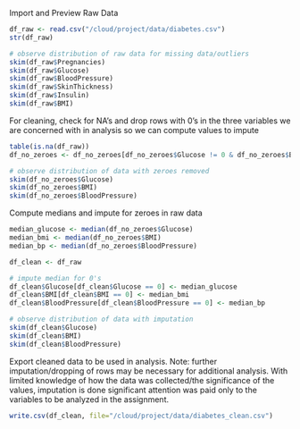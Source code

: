 Import and Preview Raw Data
```r
df_raw <- read.csv("/cloud/project/data/diabetes.csv")
str(df_raw)

# observe distribution of raw data for missing data/outliers
skim(df_raw$Pregnancies)
skim(df_raw$Glucose)
skim(df_raw$BloodPressure)
skim(df_raw$SkinThickness)
skim(df_raw$Insulin)
skim(df_raw$BMI)

```

For cleaning, check for NA's and drop rows with 0's in the three variables we are concerned with in analysis so we can compute values to impute
```r
table(is.na(df_raw)) 
df_no_zeroes <- df_no_zeroes[df_no_zeroes$Glucose != 0 & df_no_zeroes$BloodPressure != 0 & df_no_zeroes$BMI != 0,]

# observe distribution of data with zeroes removed
skim(df_no_zeroes$Glucose)
skim(df_no_zeroes$BMI)
skim(df_no_zeroes$BloodPressure)
```

Compute medians and impute for zeroes in raw data
```r
median_glucose <- median(df_no_zeroes$Glucose)
median_bmi <- median(df_no_zeroes$BMI)
median_bp <- median(df_no_zeroes$BloodPressure)

df_clean <- df_raw

# impute median for 0's
df_clean$Glucose[df_clean$Glucose == 0] <- median_glucose
df_clean$BMI[df_clean$BMI == 0] <- median_bmi
df_clean$BloodPressure[df_clean$BloodPressure == 0] <- median_bp

# observe distribution of data with imputation
skim(df_clean$Glucose)
skim(df_clean$BMI)
skim(df_clean$BloodPressure)
```

Export cleaned data to be used in analysis.
Note: further imputation/dropping of rows may be necessary for additional analysis. With limited knowledge of how the data was collected/the significance of the values, imputation is done significant attention was paid only to the variables to be analyzed in the assignment.
```r
write.csv(df_clean, file="/cloud/project/data/diabetes_clean.csv")
```



